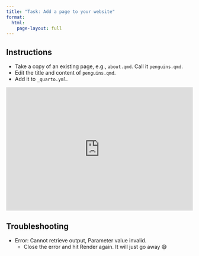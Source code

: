 ```yaml
---
title: "Task: Add a page to your website"
format: 
  html:
    page-layout: full
---
```


## Instructions

-   Take a copy of an existing page, e.g., `about.qmd`. Call it `penguins.qmd`.
-   Edit the title and content of `penguins.qmd`.
-   Add it to `_quarto.yml`.

::: {style="max-width:608px"}
::: {style="position:relative;padding-bottom:66.118421052632%"}
<iframe id="kaltura_player" src="https://cdnapisec.kaltura.com/p/2010292/sp/201029200/embedIframeJs/uiconf_id/32599141/partner_id/2010292?iframeembed=true&amp;playerId=kaltura_player&amp;entry_id=1_rk6j7c0i&amp;flashvars[streamerType]=auto&amp;flashvars[localizationCode]=en&amp;flashvars[leadWithHTML5]=true&amp;flashvars[sideBarContainer.plugin]=true&amp;flashvars[sideBarContainer.position]=left&amp;flashvars[sideBarContainer.clickToClose]=true&amp;flashvars[chapters.plugin]=true&amp;flashvars[chapters.layout]=vertical&amp;flashvars[chapters.thumbnailRotator]=false&amp;flashvars[streamSelector.plugin]=true&amp;flashvars[EmbedPlayer.SpinnerTarget]=videoHolder&amp;flashvars[dualScreen.plugin]=true&amp;flashvars[Kaltura.addCrossoriginToIframe]=true&amp;&amp;wid=1_mq7vsd7m" width="608" height="402" allowfullscreen webkitallowfullscreen mozAllowFullScreen allow="autoplay *; fullscreen *; encrypted-media *" sandbox="allow-downloads allow-forms allow-same-origin allow-scripts allow-top-navigation allow-pointer-lock allow-popups allow-modals allow-orientation-lock allow-popups-to-escape-sandbox allow-presentation allow-top-navigation-by-user-activation" frameborder="0" title="Adding a new page to a Quarto website" style="position:absolute;top:0;left:0;width:100%;height:100%">

</iframe>
:::
:::

## Troubleshooting

-   Error: Cannot retrieve output, Parameter value invalid.
    -   Close the error and hit Render again. It will just go away 😅
